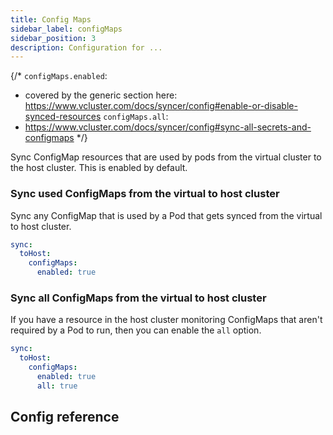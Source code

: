 ```yaml
---
title: Config Maps
sidebar_label: configMaps
sidebar_position: 3
description: Configuration for ...
---
```



{/*
`configMaps.enabled`:
 - covered by the generic section here: https://www.vcluster.com/docs/syncer/config#enable-or-disable-synced-resources
`configMaps.all`:
 - https://www.vcluster.com/docs/syncer/config#sync-all-secrets-and-configmaps
*/}

Sync ConfigMap resources that are used by pods from the virtual cluster to the host cluster. This is enabled by default. 


### Sync used ConfigMaps from the virtual to host cluster
Sync any ConfigMap that is used by a Pod that gets synced from the virtual to host cluster. 
```YAML
sync:
  toHost:
    configMaps:
      enabled: true
```

### Sync all ConfigMaps from the virtual to host cluster
If you have a resource in the host cluster monitoring ConfigMaps that aren't required by a Pod to run, then you can enable the `all` option.
```YAML
sync:
  toHost:
    configMaps:
      enabled: true
      all: true
```


## Config reference

<SyncAllResource/>
